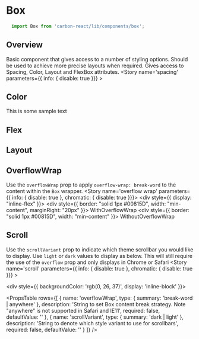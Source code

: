 
<Meta title='Design System/Box' />

# Box

```javascript
  import Box from 'carbon-react/lib/components/box';
```

## Overview
Basic component that gives access to a number of styling options. Should be used to achieve more precise layouts when required. Gives access to Spacing, Color, Layout and FlexBox attributes.
<Preview>
  <Story name='spacing' parameters={{ info: { disable: true }}} >
    <Box m={3} p={3} bg='secondary'>
      <Box height='100px' bg='primary'></Box>
    </Box>
  </Story>
</Preview>

## Color
<Preview>
  <Story name='color' parameters={{ info: { disable: true }}} >
    <Box m={3} p={3} bg='secondary'>
      <Box width='100px' height='100px' bg='primary' color='yellow'>
        This is some sample text
      </Box>
    </Box>
  </Story>
</Preview>

## Flex
<Preview>
  <Story name='flex' parameters={{ info: { disable: true }}} >
    <div>
      <Box display='flex' flexDirection='row' justifyContent='space-between' alignItems='stretch'm='5px'>
        <Box width='100px' height='100px' bg='primary'></Box>
        <Box width='100px' height='100px' bg='primary'></Box>
        <Box width='100px' height='100px' bg='primary'></Box>
      </Box>
      <Box display='flex' flexDirection='column' justifyContent='space-between' alignItems='stretch' height='400px' m='5px'>
        <Box width='100px' height='100px' bg='primary'></Box>
        <Box width='100px' height='100px' bg='primary'></Box>
        <Box width='100px' height='100px' bg='primary'></Box>
      </Box>
    </div>
  </Story>
</Preview>

## Layout
<Preview>
  <Story name='layout' parameters={{ info: { disable: true }}} >
    <Box display='block' size='150px' overflow='hidden'>
      <Box width='100px' height='100px' bg='primary' display='inline-block' m='5px'></Box>
      <Box width='100px' height='100px' bg='primary' display='inline-block' m='5px'></Box>
      <Box width='100px' height='100px' bg='primary' display='inline-block' m='5px'></Box>
    </Box>
  </Story>
</Preview>

## OverflowWrap
Use the `overflowWrap` prop to apply `overflow-wrap: break-word` to the content within the `Box` wrapper.
<Preview>
  <Story name='overflow wrap' parameters={{ info: { disable: true }, chromatic: { disable: true }}}>
    <div style={{ display: "inline-flex" }}>
      <div style={{ border: "solid 1px #00815D", width: "min-content", marginRight: "20px" }}>
        <Box p={1} overflowWrap="break-word" width="100px">
          WithOverflowWrap
        </Box>
      </div>
      <div style={{ border: "solid 1px #00815D", width: "min-content" }}>
        <Box p={1} width="100px">
          WithoutOverflowWrap
        </Box>
      </div>
    </div>
  </Story>
</Preview>

## Scroll
Use the `scrollVariant` prop to indicate which theme scrollbar you would like to display. Use `light` or `dark` values to display as below. This will still require the use of the `overflow` prop and only displays in Chrome or Safari
<Preview>
  <Story name='scroll' parameters={{ info: { disable: true }, chromatic: { disable: true }}} >
    <div>
      <Box display='inline-block' size='150px' overflow='auto' scrollVariant='light' mr='20px'>
        <Box width='100px' height='100px' bg='primary' display='inline-block' m='5px'></Box>
        <Box width='100px' height='100px' bg='primary' display='inline-block' m='5px'></Box>
        <Box width='100px' height='100px' bg='primary' display='inline-block' m='5px'></Box>
      </Box>
      <div style={{ backgroundColor: 'rgb(0, 26, 37)', display: 'inline-block' }}>
        <Box display='inline-block' size='150px' overflow='auto' scrollVariant='dark'>
          <Box width='100px' height='100px' bg='primary' display='inline-block' m='5px'></Box>
          <Box width='100px' height='100px' bg='primary' display='inline-block' m='5px'></Box>
          <Box width='100px' height='100px' bg='primary' display='inline-block' m='5px'></Box>
        </Box>
      </div>
    </div>
  </Story>
</Preview>

<StyledSystemProps
  spacing
  color
  flexBox
  layout
/>
<PropsTable rows={[
  {
    name: 'overflowWrap',
    type: { summary: 'break-word | anywhere' },
    description: 'String to set Box content break strategy. Note "anywhere" is not supported in Safari and IE11',
    required: false,
    defaultValue: ''
  },
  {
    name: 'scrollVariant',
    type: { summary: 'dark | light' },
    description: 'String to denote which style variant to use for scrollbars',
    required: false,
    defaultValue: ''
  }
]} />